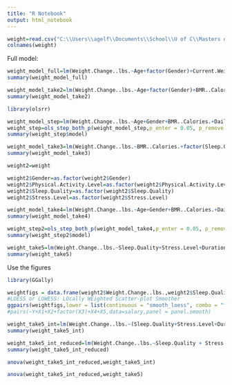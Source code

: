 ```yaml
---
title: "R Notebook"
output: html_notebook
---
```



```r
weight=read.csv("C:\\Users\\agelf\\Documents\\School\\U of C\\Masters of Data Science and Analytics\\Data 603\\Group Project\\weight_change_dataset.csv")
colnames(weight)
```

Full model:

```r
weight_model_full=lm(Weight.Change..lbs.~Age+factor(Gender)+Current.Weight..lbs.+BMR..Calories.+Daily.Calories.Consumed+Daily.Caloric.Surplus.Deficit+Duration..weeks.+factor(Physical.Activity.Level)+factor(Sleep.Quality)+factor(Stress.Level)+Final.Weight..lbs., data=weight)
summary(weight_model_full)
```

```r
weight_model_take2=lm(Weight.Change..lbs.~Age+factor(Gender)+BMR..Calories.+Daily.Calories.Consumed+Daily.Caloric.Surplus.Deficit+Duration..weeks.+factor(Physical.Activity.Level)+factor(Sleep.Quality)+factor(Stress.Level), data=weight)
summary(weight_model_take2)
```

```r
library(olsrr)
```


```r
weight_model_step=lm(Weight.Change..lbs.~Age+Gender+BMR..Calories.+Daily.Calories.Consumed+Daily.Caloric.Surplus.Deficit+Duration..weeks.+Physical.Activity.Level+Sleep.Quality+Stress.Level, data=weight)
weight_step=ols_step_both_p(weight_model_step,p_enter = 0.05, p_remove = 0.06, details=TRUE)
summary(weight_step$model)
```

```r
weight_model_take3=lm(Weight.Change..lbs.~BMR..Calories.+factor(Sleep.Quality)+Duration..weeks.+factor(Stress.Level), data=weight)
summary(weight_model_take3)
```

```r
weight2=weight
```


```r
weight2$Gender=as.factor(weight2$Gender)
weight2$Physical.Activity.Level=as.factor(weight2$Physical.Activity.Level)
weight2$Sleep.Quality=as.factor(weight2$Sleep.Quality)
weight2$Stress.Level=as.factor(weight2$Stress.Level)
```

```r
weight_model_take4=lm(Weight.Change..lbs.~Age+Gender+BMR..Calories.+Daily.Calories.Consumed+Daily.Caloric.Surplus.Deficit+Duration..weeks.+Physical.Activity.Level+Sleep.Quality+Stress.Level, data=weight2)
summary(weight_model_take4)
```

```r
weight_step2=ols_step_both_p(weight_model_take4,p_enter = 0.05, p_remove = 0.06, details=TRUE)
summary(weight_step2$model)
```

```r
weight_take5=lm(Weight.Change..lbs.~Sleep.Quality+Stress.Level+Duration..weeks.+Daily.Caloric.Surplus.Deficit,data=weight2)
summary(weight_take5)
```

Use the figures
```r
library(GGally)
```

```r
weightfigs = data.frame(weight2$Weight.Change..lbs.,weight2$Sleep.Quality,weight2$Stress.Level,weight2$Duration..weeks.,weight2$Daily.Caloric.Surplus.Deficit)
#LOESS or LOWESS: LOcally WEighted Scatter-plot Smoother
ggpairs(weightfigs,lower = list(continuous = "smooth_loess", combo = "facethist", discrete = "facetbar", na = "na"))
#pairs(~Y+X1+X2+factor(X3)+X4+X5,data=salary,panel = panel.smooth) 
```


```r
weight_take5_int=lm(Weight.Change..lbs.~(Sleep.Quality+Stress.Level+Duration..weeks.+Daily.Caloric.Surplus.Deficit)^2,data=weight2)
summary(weight_take5_int)
```
```r
weight_take5_int_reduced=lm(Weight.Change..lbs.~Sleep.Quality + Stress.Level + Duration..weeks. + Daily.Caloric.Surplus.Deficit + Sleep.Quality*Stress.Level + Stress.Level*Duration..weeks. + Stress.Level*Daily.Caloric.Surplus.Deficit,data=weight2)
summary(weight_take5_int_reduced)
```
```r
anova(weight_take5_int_reduced,weight_take5_int)
```

```r
anova(weight_take5_int_reduced,weight_take5)
```

